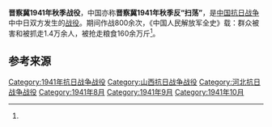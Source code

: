 {{Infobox Military Conflict
|campaign=
|image=
|caption=
|conflict=晋察冀1941年秋季战役
|date=1941年8月14日－10月16日
|place=[[河北省|河北省]][[阜平县|阜平县]]、[[平山县|平山县]]和[[山西省|山西省]][[孟县|孟县]]、[[五台县|五台县]]等
|result=
|combatant1=国民革命军第八路军晋察冀军区部队及地方武装
|combatant2=日军第21、26、34、36、41、110师团，独立混成第2、3、4、8、9、15旅团<br />
“伪”军一部
|commander1=晋察冀军区司令兼政委[[聂荣臻|聂荣臻]]
|commander2=华北方面军司令[[冈村宁次|冈村宁次]]
|strength1=
|strength2=7万余<ref name="军事科学院" />
|casualties1=5900余<ref name="军事科学院" />
根據八路軍《1941年秋季反掃蕩戰役總結》，共計陣亡1,092名，受傷830名，失蹤逃亡2,062名，再加上投敵、被俘、病故者，共計總減員5,050名<ref name="#1">{{cite web | url=https://matters.news/@jiangkeshi/%E6%97%A5%E5%86%9B%E8%AE%B0%E5%BD%95%E4%B8%AD%E7%9A%84%E7%8B%BC%E7%89%99%E5%B1%B1%E4%BD%9C%E6%88%98-20%E5%90%8D%E6%AD%BB%E9%9A%BE%E8%80%85%E4%B8%BA%E4%BB%80%E4%B9%88%E5%8F%AA%E5%89%A9%E4%B8%8B%E5%A3%AE%E5%A3%AB5%E4%BA%BA-bafyreiggdgz3xipv2dpyhk4nfwd6e7bqxspvpybgoojgimwphda5nhomha | title=日军记录中的狼牙山作战 --20名死难者为什么只剩下壮士5人？ | access-date=2021-07-03 | archive-date=2021-07-11 | archive-url=https://web.archive.org/web/20210711044534/https://matters.news/@jiangkeshi/%E6%97%A5%E5%86%9B%E8%AE%B0%E5%BD%95%E4%B8%AD%E7%9A%84%E7%8B%BC%E7%89%99%E5%B1%B1%E4%BD%9C%E6%88%98-20%E5%90%8D%E6%AD%BB%E9%9A%BE%E8%80%85%E4%B8%BA%E4%BB%80%E4%B9%88%E5%8F%AA%E5%89%A9%E4%B8%8B%E5%A3%AE%E5%A3%AB5%E4%BA%BA-bafyreiggdgz3xipv2dpyhk4nfwd6e7bqxspvpybgoojgimwphda5nhomha | dead-url=no }}</ref>。
|casualties2=5500余<ref name="军事科学院">《中国人民解放军全史》军事历史研究部 编，军事科学出版社，2000年，ISBN 7-80137-315-4，卷“中国人民解放军战役战斗总览”。</ref>
根據日軍第110師團師團長飯沼守日記，共陣亡84人，受傷224人<ref name="#1"/>。
|}}

'''晋察冀1941年秋季战役'''，中国亦称'''晋察冀1941年秋季反“扫荡”'''，是[[中国抗日战争|中国抗日战争]]中中日双方发生的[[战役|战役]]。期间作战800余次，《中国人民解放军全史》载：群众被害和被抓走1.4万余人，被抢走粮食160余万斤<ref name="军事科学院" />。

== 参考来源 ==
{{reflist}}

{{战争小作品}}
{{中国抗日战争中共战役战斗}}
{{日本细菌武器}}

[[Category:1941年抗日战争战役|Category:1941年抗日战争战役]]
[[Category:山西抗日战争战役|Category:山西抗日战争战役]]
[[Category:河北抗日战争战役|Category:河北抗日战争战役]]
[[Category:1941年8月|Category:1941年8月]]
[[Category:1941年9月|Category:1941年9月]]
[[Category:1941年10月|Category:1941年10月]]